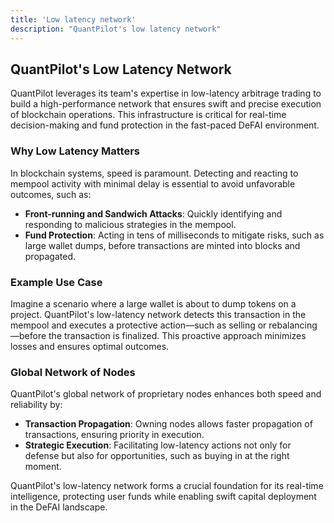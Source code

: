 ```yaml
---
title: 'Low latency network'
description: "QuantPilot's low latency network"
---
```


## QuantPilot's Low Latency Network

QuantPilot leverages its team's expertise in low-latency arbitrage trading to build a high-performance network that ensures swift and precise execution of blockchain operations. This infrastructure is critical for real-time decision-making and fund protection in the fast-paced DeFAI environment.

### Why Low Latency Matters

In blockchain systems, speed is paramount. Detecting and reacting to mempool activity with minimal delay is essential to avoid unfavorable outcomes, such as:

- **Front-running and Sandwich Attacks**: Quickly identifying and responding to malicious strategies in the mempool.
- **Fund Protection**: Acting in tens of milliseconds to mitigate risks, such as large wallet dumps, before transactions are minted into blocks and propagated.

### Example Use Case

Imagine a scenario where a large wallet is about to dump tokens on a project. QuantPilot's low-latency network detects this transaction in the mempool and executes a protective action—such as selling or rebalancing—before the transaction is finalized. This proactive approach minimizes losses and ensures optimal outcomes.

### Global Network of Nodes

QuantPilot's global network of proprietary nodes enhances both speed and reliability by:

- **Transaction Propagation**: Owning nodes allows faster propagation of transactions, ensuring priority in execution.
- **Strategic Execution**: Facilitating low-latency actions not only for defense but also for opportunities, such as buying in at the right moment.

QuantPilot's low-latency network forms a crucial foundation for its real-time intelligence, protecting user funds while enabling swift capital deployment in the DeFAI landscape.
